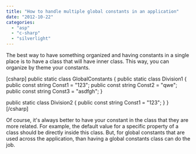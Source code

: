 ```yaml
---
title: "How to handle multiple global constants in an application"
date: "2012-10-22"
categories: 
  - "asp"
  - "c-sharp"
  - "silverlight"
---
```


The best way to have something organized and having constants in a single place is to have a class that will have inner class. This way, you can organize by theme your constants.

\[csharp\] public static class GlobalConstants { public static class Division1 { public const string Const1 = "123"; public const string Const2 = "qwe"; public const string Const3 = "asdfgh"; }

public static class Division2 { public const string Const1 = "123"; } } \[/csharp\]

Of course, it's always better to have your constant in the class that they are more related. For example, the default value for a specific property of a class should be directly inside this class. But, for global constants that are used across the application, than having a global constants class can do the job.
